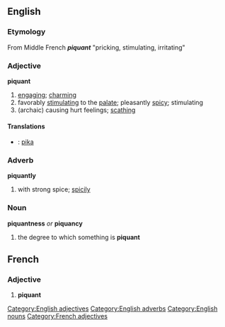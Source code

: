 == English ==
=== Etymology ===
From Middle French '''''piquant''''' "pricking, stimulating, irritating"

=== Adjective ===
[[Category:English adjectives]]
'''piquant'''
# [[engaging]]; [[charming]]
# favorably [[stimulating]] to the [[palate]]; pleasantly [[spicy]]; stimulating 
# (archaic) causing hurt feelings; [[scathing]]

==== Translations ====
* {{io}} : [[pikar|pika]]

=== Adverb ===
[[Category:English adverbs]]
'''piquantly'''
# with strong spice; [[spicily]]

=== Noun ===
[[Category:English nouns]]
'''piquantness''' ''or'' '''piquancy'''
# the degree to which something is '''piquant'''

==French==
===Adjective===
[[Category:French adjectives]]
# '''piquant'''